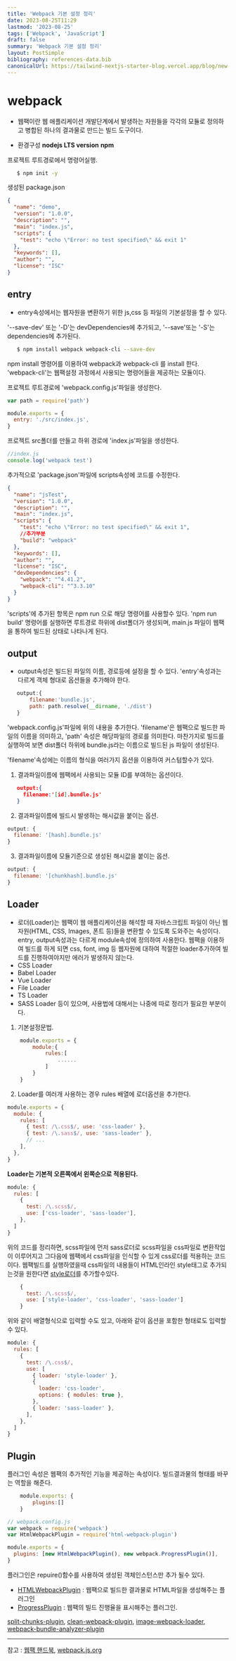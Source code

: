 ```yaml
---
title: 'Webpack 기본 설정 정리'
date: 2023-08-25T11:29
lastmod: '2023-08-25'
tags: ['Webpack', 'JavaScript']
draft: false
summary: 'Webpack 기본 설정 정리'
layout: PostSimple
bibliography: references-data.bib
canonicalUrl: https://tailwind-nextjs-starter-blog.vercel.app/blog/new-features-in-v1/
---
```


# webpack

- 웹팩이란 웹 애플리케이션 개발단계에서 발생하는 자원들을 각각의 모듈로 정의하고 병합된 하나의 결과물로 만드는 빌드 도구이다.

- 환경구성
  **nodejs LTS version**
  **npm**

프로젝트 루트경로에서 명령어실행.

```bash
   $ npm init -y
```

생성된 package.json

```json
{
  "name": "demo",
  "version": "1.0.0",
  "description": "",
  "main": "index.js",
  "scripts": {
    "test": "echo \"Error: no test specified\" && exit 1"
  },
  "keywords": [],
  "author": "",
  "license": "ISC"
}
```

## entry

- entry속성에서는 웹자원을 변환하기 위한 js,css 등 파일의 기본설정을 할 수 있다.

'--save-dev' 또는 '-D'는 devDependencies에 추가되고, '--save'또는 '-S'는 dependencies에 추가된다.

```bash
   $ npm install webpack webpack-cli --save-dev
```

npm install 명령어를 이용하여 webpack과 webpack-cli 를 install 한다.
'webpack-cli'는 웹팩설정 과정에서 사용되는 명령어들을 제공하는 모듈이다.

프로젝트 루트경로에 'webpack.config.js'파일을 생성한다.

```javascript
var path = require('path')

module.exports = {
  entry: './src/index.js',
}
```

프로젝트 src폴더를 만들고 하위 경로에 'index.js'파일을 생성한다.

```javascript
//index.js
console.log('webpack test')
```

추가적으로 'package.json'파일에 scripts속성에 코드를 수정한다.

```json
{
  "name": "jsTest",
  "version": "1.0.0",
  "description": "",
  "main": "index.js",
  "scripts": {
    "test": "echo \"Error: no test specified\" && exit 1",
    //추가부분
    "build": "webpack"
  },
  "keywords": [],
  "author": "",
  "license": "ISC",
  "devDependencies": {
    "webpack": "^4.41.2",
    "webpack-cli": "^3.3.10"
  }
}
```

'scripts'에 추가된 항목은 npm run 으로 해당 명령어를 사용할수 있다.
'npm run build' 명령어를 실행하면 루트경로 하위에 dist폴더가 생성되며, main.js 파일이 웹팩을 통하여 빌드된 상태로 나타나게 된다.

## output

- output속성은 빌드된 파일의 이름, 경로등에 설정을 할 수 있다.
  'entry'속성과는 다르게 객체 형대로 옵션들을 추가해야 한다.

```javascript
   output:{
       filename:'bundle.js',
       path: path.resolve(__dirname, './dist')
   }
```

'webpack.config.js'파일에 위의 내용을 추가한다.
'filename'은 웹팩으로 빌드한 파일의 이름을 의미하고, 'path' 속성은 해당파일의 경로를 의미한다.
마찬가지로 빌드를 실행하여 보면 dist폴더 하위에 bundle.js라는 이름으로 빌드된 js 파일이 생성된다.

'filename'속성에는 이름의 형식을 여러가지 옵션을 이용하여 커스텀할수가 있다.

1. 결과파일이름에 웹팩에서 사용되는 모듈 ID를 부여하는 옵션이다.

```json
   output:{
     filename:'[id].bundle.js'
   }
```

2. 결과파일이름에 빌드시 발생하는 해시값을 붙이는 옵션.

```javascript
output: {
  filename: '[hash].bundle.js'
}
```

3. 결과파일이름에 모듈기준으로 생성된 해시값을 붙이는 옵션.

```javascript
output: {
  filename: '[chunkhash].bundle.js'
}
```

## Loader

- 로더(Loader)는 웹팩이 웹 애플리케이션을 해석할 때 자바스크립트 파일이 아닌 웹 자원(HTML, CSS, Images, 폰트 등)들을 변환할 수 있도록 도와주는 속성이다.
  entry, output속성과는 다르게 module속성에 정의하여 사용한다.
  웹팩을 이용하여 빌드를 하게 되면 css, font, img 등 웹자원에 대하여 적절한 loader추가하여 빌드를 진행하여야지만 에러가 발생하지 않는다.
- CSS Loader
- Babel Loader
- Vue Loader
- File Loader
- TS Loader
- SASS Loader
  등이 있으며, 사용법에 대해서는 나중에 따로 정리가 필요한 부분이다.

1. 기본설정문법.

```javascript
    module.exports = {
        module:{
            rules:[
                ......
            ]
        }
    }
```

2. Loader를 여러개 사용하는 경우 rules 배열에 로더옵션을 추가한다.

```javascript
module.exports = {
  module: {
    rules: [
      { test: /\.css$/, use: 'css-loader' },
      { test: /\.sass$/, use: 'sass-loader' },
      // ...
    ],
  },
}
```

**Loader는 기본적 오른쪽에서 왼쪽순으로 적용된다.**

```javascript
module: {
  rules: [
    {
      test: /\.scss$/,
      use: ['css-loader', 'sass-loader'],
    },
  ]
}
```

위의 코드를 정리하면, scss파일에 먼저 sass로더로 scss파일을 css파일로 변환작업이 이루어지고 그다음에 웹팩에서 css파일을
인식할 수 있게 css로더를 적용하는 코드이다.
웹팩빌드를 실행하였을때 css파일의 내용들이 HTML인라인 style태그로 추가되는것을 원한다면 [style로더](https://webpack.js.org/loaders/style-loader/)를 추가할수있다.

```javascript
    {
      test: /\.scss$/,
      use: ['style-loader', 'css-loader', 'sass-loader']
    }
```

위와 같이 배열형식으로 입력할 수도 있고, 아래와 같이 옵션을 포함한 형태로도 입력할 수 있다.

```javascript
module: {
  rules: [
    {
      test: /\.css$/,
      use: [
        { loader: 'style-loader' },
        {
          loader: 'css-loader',
          options: { modules: true },
        },
        { loader: 'sass-loader' },
      ],
    },
  ]
}
```

## Plugin

플러그인 속성은 웹팩의 추가적인 기능을 제공하는 속성이다. 빌드결과물의 형태를 바꾸는 역할을 해준다.

```javascript
    module.exports: {
        plugins:[]
    }
```

```javascript
// webpack.config.js
var webpack = require('webpack')
var HtmlWebpackPlugin = require('html-webpack-plugin')

module.exports = {
  plugins: [new HtmlWebpackPlugin(), new webpack.ProgressPlugin()],
}
```

플러그인은 repuire()함수를 사용하여 생성된 객체인스턴스만 추가 될수 있다.

- [HTMLWebpackPlugin](https://webpack.js.org/plugins/html-webpack-plugin/) : 웹팩으로 빌드한 결과물로 HTML파일을 생성해주는 플러그인
- [ProgressPlugin](https://webpack.js.org/plugins/progress-plugin/#root) : 웹팩의 빌드 진행율을 표시해주는 플러그인.

[split-chunks-plugin](https://webpack.js.org/plugins/split-chunks-plugin/), [clean-webpack-plugin](https://www.npmjs.com/package/clean-webpack-plugin), [image-webpack-loader](https://github.com/tcoopman/image-webpack-loader), [webpack-bundle-analyzer-plugin](https://github.com/webpack-contrib/webpack-bundle-analyzer)

---

참고 : [웹팩 핸드북](https://joshua1988.github.io/webpack-guide/), [webpack.js.org](https://webpack.js.org/)
